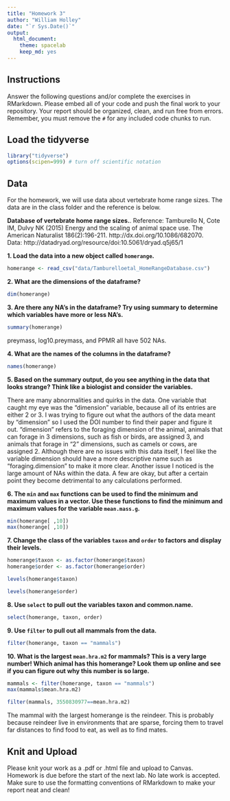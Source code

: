 ```yaml
---
title: "Homework 3"
author: "William Holley"
date: "`r Sys.Date()`"
output:
  html_document: 
    theme: spacelab
    keep_md: yes
---
```


## Instructions
Answer the following questions and/or complete the exercises in RMarkdown. Please embed all of your code and push the final work to your repository. Your report should be organized, clean, and run free from errors. Remember, you must remove the `#` for any included code chunks to run.  

## Load the tidyverse
```r
library("tidyverse")
options(scipen=999) # turn off scientific notation
```

## Data
For the homework, we will use data about vertebrate home range sizes. The data are in the class folder and the reference is below.  

**Database of vertebrate home range sizes.**. 
Reference: Tamburello N, Cote IM, Dulvy NK (2015) Energy and the scaling of animal space use. The American Naturalist 186(2):196-211. http://dx.doi.org/10.1086/682070.  
Data: http://datadryad.org/resource/doi:10.5061/dryad.q5j65/1  

**1. Load the data into a new object called `homerange`.**
```r
homerange <- read_csv("data/Tamburelloetal_HomeRangeDatabase.csv")
```

**2. What are the dimensions of the dataframe?**  
```r
dim(homerange)
```

**3. Are there any NA's in the dataframe? Try using summary to determine which variables have more or less NA's.**
```r
summary(homerange)
```
preymass, log10.preymass, and PPMR all have 502 NAs.

**4. What are the names of the columns in the dataframe?**
```r
names(homerange)
```

**5. Based on the summary output, do you see anything in the data that looks strange? Think like a biologist and consider the variables.**  

There are many abnormalities and quirks in the data. One variable that caught my eye was the "dimension" variable, because all of its entries are either 2 or 3. I was trying to figure out what the authors of the data meant by "dimension" so I used the DOI number to find their paper and figure it out. "dimension" refers to the foraging dimension of the animal, animals that can forage in 3 dimensions, such as fish or birds, are assigned 3, and animals that forage in "2" dimensions, such as camels or cows, are assigned 2. Although there are no issues with this data itself, I feel like the variable dimension should have a more descriptive name such as "foraging.dimension" to make it more clear. Another issue I noticed is the large amount of NAs within the data. A few are okay, but after a certain point they become detrimental to any calculations performed.

**6. The `min` and `max` functions can be used to find the minimum and maximum values in a vector. Use these functions to find the minimum and maximum values for the variable `mean.mass.g`.**  
```r
min(homerange[ ,10])
max(homerange[ ,10])
```

**7. Change the class of the variables `taxon` and `order` to factors and display their levels.**  
```r
homerange$taxon <- as.factor(homerange$taxon)
homerange$order <- as.factor(homerange$order)
```

```r
levels(homerange$taxon)
```

```r
levels(homerange$order)
```

**8. Use `select` to pull out the variables taxon and common.name.**  
```r
select(homerange, taxon, order)
```

**9. Use `filter` to pull out all mammals from the data.**
```r
filter(homerange, taxon == "mammals")
```

**10. What is the largest `mean.hra.m2` for mammals? This is a very large number! Which animal has this homerange? Look them up online and see if you can figure out why this number is so large.**
```r
mammals <- filter(homerange, taxon == "mammals")
max(mammals$mean.hra.m2)
```
```r
filter(mammals, 3550830977==mean.hra.m2)
```
The mammal with the largest homerange is the reindeer. This is probably because reindeer live in environments that are sparse, forcing them to travel far distances to find food to eat, as well as to find mates. 


## Knit and Upload
Please knit your work as a .pdf or .html file and upload to Canvas. Homework is due before the start of the next lab. No late work is accepted. Make sure to use the formatting conventions of RMarkdown to make your report neat and clean!  